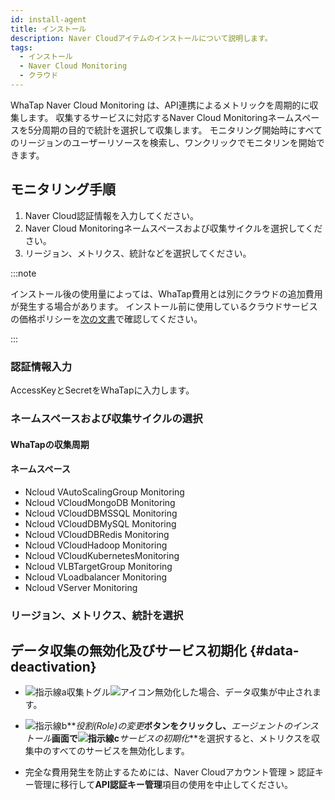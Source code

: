 ```yaml
---
id: install-agent
title: インストール
description: Naver Cloudアイテムのインストールについて説明します。
tags:
  - インストール
  - Naver Cloud Monitoring
  - クラウド
---
```



WhaTap Naver Cloud Monitoring は、API連携によるメトリックを周期的に収集します。 収集するサービスに対応するNaver Cloud Monitoringネームスペースを5分周期の目的で統計を選択して収集します。 モニタリング開始時にすべてのリージョンのユーザーリソースを検索し、ワンクリックでモニタリンを開始できます。 


<Createprojectcloud />

## モニタリング手順

1. Naver Cloud認証情報を入力してください。
2. Naver Cloud Monitoringネームスペースおよび収集サイクルを選択してください。
3. リージョン、メトリクス、統計などを選択してください。

:::note

インストール後の使用量によっては、WhaTap費用とは別にクラウドの追加費用が発生する場合があります。 インストール前に使用しているクラウドサービスの価格ポリシーを[次の文書](https://www.ncloud.com/charge/price)で確認してください。

:::

### 認証情報入力

AccessKeyとSecretをWhaTapに入力します。

<ImgLang img='whatap_ncloud_auth_dialog.png' desc='NCloud Monitoring - Authentification' />

### ネームスペースおよび収集サイクルの選択


<Namespacecollect />

#### WhaTapの収集周期


<Collectingperiod />

#### ネームスペース

- Ncloud VAutoScalingGroup Monitoring
- Ncloud VCloudMongoDB Monitoring
- Ncloud VCloudDBMSSQL Monitoring
- Ncloud VCloudDBMySQL Monitoring
- Ncloud VCloudDBRedis Monitoring
- Ncloud VCloudHadoop Monitoring
- Ncloud VCloudKubernetesMonitoring
- Ncloud VLBTargetGroup Monitoring
- Ncloud VLoadbalancer Monitoring
- Ncloud VServer Monitoring

### リージョン、メトリクス、統計を選択


<Regionmetricstats />

<ImgLang img='ncloud_region_dialog.png' desc='Ncloud Monitoring - ResourceGroup, Metric, Stats' />

## データ収集の無効化及びサービス初期化 {#data-deactivation}

<ImgLang img='cloud-deact.png' desc='비활성화 및 서비스 초기화 sc' />

- ![指示線a](/img/char-a.svg)収集トグル![アイコン](/img/ic-toggle-off.svg)無効化した場合、データ収集が中止されます。

- ![指示線b](/img/char-b.svg)**_役割(Role)の変更_**ボタンをクリックし、**_エージェントのインストール_**画面で![指示線c](/img/char-c.svg)**_サービスの初期化_**を選択すると、メトリクスを収集中のすべてのサービスを無効化します。

- 完全な費用発生を防止するためには、Naver Cloudアカウント管理 > 認証キー管理に移行して**API認証キー管理**項目の使用を中止してください。

